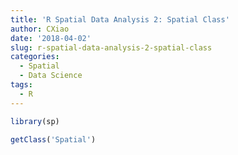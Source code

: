 ```yaml
---
title: 'R Spatial Data Analysis 2: Spatial Class'
author: CXiao
date: '2018-04-02'
slug: r-spatial-data-analysis-2-spatial-class
categories:
  - Spatial
  - Data Science
tags:
  - R
---
```

```r
library(sp)
```

```r
getClass('Spatial')
```

